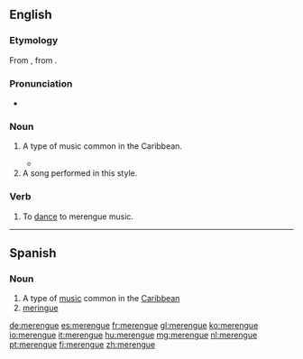 ==English==
{{wikipedia}}
===Etymology===
From {{etyl|es|en}} {{m|es|merengue}}, from {{etyl|fr|en}} {{m|fr|meringue}}.

===Pronunciation===
* {{IPA|/məˈɹɛŋɡeɪ/|lang=en}}

===Noun===
{{en-noun|~}}

# {{context|music|uncountable|lang=en}} A type of music common in the Caribbean.
#* {{quote-news|2007|January 7|Alex Mindlin|For a Shuttered Marina, Some Regret, Some Relief|New York Times|url=http://www.nytimes.com/2007/01/07/nyregion/thecity/07mari.html
|passage=The marina was a mainstay of the neighborhood, and Mr. O’Rourke was known for staging salsa and '''merengue''' concerts. }}
# A song performed in this style.

===Verb===
{{en-verb|merengues|merenguing|merengued}}

# {{context|intransitive|lang=en}} To [[dance]] to merengue music.

----

==Spanish==

===Noun===
{{es-noun|m|-}}

# A type of [[music]] common in the [[Caribbean]]
# [[meringue]]

[[de:merengue]]
[[es:merengue]]
[[fr:merengue]]
[[gl:merengue]]
[[ko:merengue]]
[[io:merengue]]
[[it:merengue]]
[[hu:merengue]]
[[mg:merengue]]
[[nl:merengue]]
[[pt:merengue]]
[[fi:merengue]]
[[zh:merengue]]